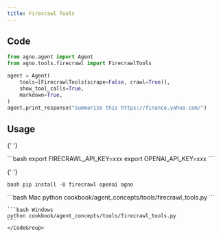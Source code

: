 ```yaml
---
title: Firecrawl Tools
---
```


## Code

```python cookbook/agent_concepts/tools/firecrawl_tools.py
from agno.agent import Agent
from agno.tools.firecrawl import FirecrawlTools

agent = Agent(
    tools=[FirecrawlTools(scrape=False, crawl=True)],
    show_tool_calls=True,
    markdown=True,
)
agent.print_response("Summarize this https://finance.yahoo.com/")
```

## Usage

<Steps>
  <Snippet file="create-venv-step.mdx" />

{' '}

<Step title="Set your API key">
  ```bash export FIRECRAWL_API_KEY=xxx export OPENAI_API_KEY=xxx ```
</Step>

{' '}

<Step title="Install libraries">```bash pip install -U firecrawl openai agno ```</Step>

  <Step title="Run Agent">
    <CodeGroup>
    ```bash Mac
    python cookbook/agent_concepts/tools/firecrawl_tools.py
    ```

    ```bash Windows
    python cookbook/agent_concepts/tools/firecrawl_tools.py
    ```
    </CodeGroup>

  </Step>
</Steps>
